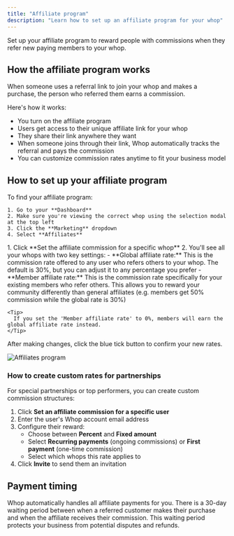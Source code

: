 ```yaml
---
title: "Affiliate program"
description: "Learn how to set up an affiliate program for your whop"
---
```


Set up your affiliate program to reward people with commissions when they refer new paying members to your whop.

## How the affiliate program works

When someone uses a referral link to join your whop and makes a purchase, the person who referred them earns a commission.

Here's how it works:

- You turn on the affiliate program
- Users get access to their unique affiliate link for your whop
- They share their link anywhere they want
- When someone joins through their link, Whop automatically tracks the referral and pays the commission
- You can customize commission rates anytime to fit your business model

## How to set up your affiliate program

<Steps>
  <Step title="Go to your affiliate settings" titleSize="h3">
    To find your affiliate program:

    1. Go to your **Dashboard**
    2. Make sure you're viewing the correct whop using the selection modal at the top left
    3. Click the **Marketing** dropdown
    4. Select **Affiliates**
  </Step>
  <Step title=" Set commission rates for your whop" titleSize="h3">
    1. Click **Set the affiliate commission for a specific whop**
    2. You'll see all your whops with two key settings:
       - **Global affiliate rate:** This is the commission rate offered to any user who refers others to your whop. The default is 30%, but you can adjust it to any percentage you prefer
       - **Member affiliate rate:** This is the commission rate specifically for your existing members who refer others. This allows you to reward your community differently than general affiliates (e.g. members get 50% commission while the global rate is 30%)

    <Tip>
      If you set the 'Member affiliate rate' to 0%, members will earn the global affiliate rate instead.
    </Tip>
  </Step>
  <Step title="Activate your affiliate program" titleSize="h3">
    After making changes, click the blue tick button to confirm your new rates.
  </Step>
</Steps>

![Affiliates program](/apps/docs/how-to-videos/affiliates720p30fps.gif)

### How to create custom rates for partnerships

For special partnerships or top performers, you can create custom commission structures:

1. Click **Set an affiliate commission for a specific user**
2. Enter the user's Whop account email address
3. Configure their reward:
   - Choose between **Percent** and **Fixed amount**
   - Select **Recurring payments** (ongoing commissions) or **First payment** (one-time commission)
   - Select which whops this rate applies to
4. Click **Invite** to send them an invitation

## Payment timing

Whop automatically handles all affiliate payments for you. There is a 30-day waiting period between when a referred customer makes their purchase and when the affiliate receives their commission. This waiting period protects your business from potential disputes and refunds.